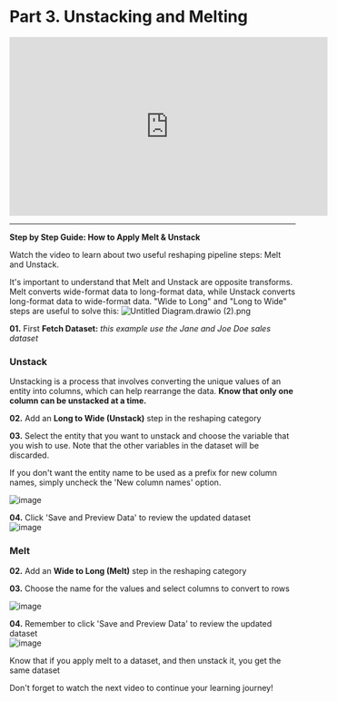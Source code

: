 # Part 3. Unstacking and Melting

<iframe width="560" height="315" src="https://www.youtube.com/embed/JQlSWEUGuDg" title="YouTube video player" frameborder="0" allow="accelerometer; autoplay; clipboard-write; encrypted-media; gyroscope; picture-in-picture; web-share" allowfullscreen></iframe>

---------------------------------------------------------------------------------


**Step by Step Guide: How to Apply Melt & Unstack**

Watch the video to learn about two useful reshaping pipeline steps: Melt and Unstack.

It's important to understand that Melt and Unstack are opposite transforms. Melt converts wide-format data to long-format data, while Unstack converts long-format data to wide-format data. "Wide to Long" and "Long to Wide" steps are useful to solve this:                                                                                    ![Untitled Diagram.drawio (2).png](https://alphacast-images.s3.us-west-2.amazonaws.com/next-s3-uploads/7b03ceaf-082a-4008-a759-a7218f89c6a0/Untitled-Diagram.drawio-%282%29.png)

**01.** First **Fetch Dataset:** *this example use the Jane and Joe Doe sales dataset*

### Unstack

Unstacking is a process that involves converting the unique values of an entity into columns, which can help rearrange the data. **Know that only one column can be unstacked at a time.**

**02.** Add an **Long to Wide (Unstack)** step in the reshaping category 

**03.** Select the entity that you want to unstack and choose the variable that you wish to use. Note that the other variables in the dataset will be discarded. 

If you don't want the entity name to be used as a prefix for new column names, simply uncheck the 'New column names' option.

![image](https://user-images.githubusercontent.com/90727312/221629770-a351b191-8d3b-4b2f-8fa9-3b568e089673.png)

**04.** Click 'Save and Preview Data' to review the updated dataset                                                                                             
![image](https://user-images.githubusercontent.com/90727312/222196758-b080cce3-898d-48b6-93dc-7f5eb0381292.png)


### Melt

**02.** Add an **Wide to Long (Melt)** step in the reshaping category 

**03.** Choose the name for the values and select columns to convert to rows

![image](https://user-images.githubusercontent.com/90727312/221652182-6814e296-6e10-47c5-85bf-ec5a0df16d20.png)

**04.** Remember to click 'Save and Preview Data' to review the updated dataset                                                                                
![image](https://user-images.githubusercontent.com/90727312/222196288-74d925b2-7e70-482f-9091-2568b66e0f7b.png)


Know that if you apply melt to a dataset, and then unstack it, you get the same dataset

Don't forget to watch the next video to continue your learning journey!
